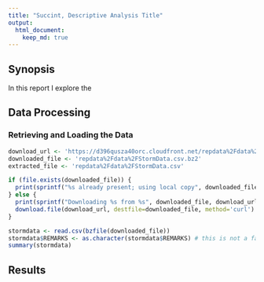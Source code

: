 ```yaml
---
title: "Succint, Descriptive Analysis Title"
output: 
  html_document:
    keep_md: true
---
```


## Synopsis
In this report I explore the 

## Data Processing
### Retrieving and Loading the Data
```r
download_url <- 'https://d396qusza40orc.cloudfront.net/repdata%2Fdata%2FStormData.csv.bz2'
downloaded_file <- 'repdata%2Fdata%2FStormData.csv.bz2'
extracted_file <- 'repdata%2Fdata%2FStormData.csv'

if (file.exists(downloaded_file)) {
  print(sprintf("%s already present; using local copy", downloaded_file))
} else {
  print(sprintf("Downloading %s from %s", downloaded_file, download_url))
  download.file(download_url, destfile=downloaded_file, method='curl')
}

stormdata <- read.csv(bzfile(downloaded_file))
stormdata$REMARKS <- as.character(stormdata$REMARKS) # this is not a factor
summary(stormdata)
```

## Results

